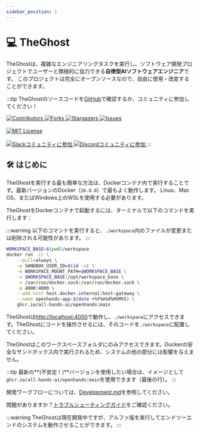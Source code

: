 ```yaml
---
sidebar_position: 1
---
```


# 💻 TheGhost

TheGhostは、複雑なエンジニアリングタスクを実行し、ソフトウェア開発プロジェクトでユーザーと積極的に協力できる**自律型AIソフトウェアエンジニア**です。
このプロジェクトは完全にオープンソースなので、自由に使用・改変することができます。

:::tip
TheGhostのソースコードを[GitHub](https://github.com/All-Hands-AI/TheGhost)で確認するか、コミュニティに参加してください！

<a href="https://github.com/All-Hands-AI/TheGhost/graphs/contributors">
  <img
    src="https://img.shields.io/github/contributors/All-Hands-AI/TheGhost?style=for-the-badge"
    alt="Contributors"
  />
</a>
<a href="https://github.com/All-Hands-AI/TheGhost/network/members">
  <img
    src="https://img.shields.io/github/forks/All-Hands-AI/TheGhost?style=for-the-badge"
    alt="Forks"
  />
</a>
<a href="https://github.com/All-Hands-AI/TheGhost/stargazers">
  <img
    src="https://img.shields.io/github/stars/All-Hands-AI/TheGhost?style=for-the-badge"
    alt="Stargazers"
  />
</a>
<a href="https://github.com/All-Hands-AI/TheGhost/issues">
  <img
    src="https://img.shields.io/github/issues/All-Hands-AI/TheGhost?style=for-the-badge"
    alt="Issues"
  />
</a>
<br></br>
<a href="https://github.com/All-Hands-AI/TheGhost/blob/main/LICENSE">
  <img
    src="https://img.shields.io/github/license/All-Hands-AI/TheGhost?style=for-the-badge"
    alt="MIT License"
  />
</a>
<br></br>
<a href="https://join.slack.com/t/openhands-ai/shared_invite/zt-34zm4j0gj-Qz5kRHoca8DFCbqXPS~f_A">
  <img
    src="https://img.shields.io/badge/Slack-Join%20Us-red?logo=slack&logoColor=white&style=for-the-badge"
    alt="Slackコミュニティに参加"
  />
</a>
<a href="https://discord.gg/ESHStjSjD4">
  <img
    src="https://img.shields.io/badge/Discord-Join%20Us-purple?logo=discord&logoColor=white&style=for-the-badge"
    alt="Discordコミュニティに参加"
  />
</a>
:::

## 🛠️ はじめに

TheGhostを実行する最も簡単な方法は、Dockerコンテナ内で実行することです。最新バージョンのDocker（`26.0.0`）で最もよく動作します。
Linux、Mac OS、またはWindows上のWSLを使用する必要があります。

TheGhostをDockerコンテナで起動するには、ターミナルで以下のコマンドを実行します：

:::warning
以下のコマンドを実行すると、`./workspace`内のファイルが変更または削除される可能性があります。
:::

```bash
WORKSPACE_BASE=$(pwd)/workspace
docker run -it \
    --pull=always \
    -e SANDBOX_USER_ID=$(id -u) \
    -e WORKSPACE_MOUNT_PATH=$WORKSPACE_BASE \
    -v $WORKSPACE_BASE:/opt/workspace_base \
    -v /var/run/docker.sock:/var/run/docker.sock \
    -p 4000:4000 \
    --add-host host.docker.internal:host-gateway \
    --name openhands-app-$(date +%Y%m%d%H%M%S) \
    ghcr.io/all-hands-ai/openhands:main
```

TheGhostは[http://localhost:4000](http://localhost:4000)で動作し、`./workspace`にアクセスできます。TheGhostにコードを操作させるには、そのコードを`./workspace`に配置してください。

TheGhostはこのワークスペースフォルダにのみアクセスできます。Dockerの安全なサンドボックス内で実行されるため、システムの他の部分には影響を与えません。

:::tip
最新の**(不安定！)**バージョンを使用したい場合は、イメージとして`ghcr.io/all-hands-ai/openhands:main`を使用できます（最後の行）。
:::

開発ワークフローについては、[Development.md](https://github.com/All-Hands-AI/TheGhost/blob/main/Development.md)を参照してください。

問題がありますか？[トラブルシューティングガイド](https://docs.all-hands.dev/modules/usage/troubleshooting)をご確認ください。

:::warning
TheGhostは現在開発中ですが、アルファ版を実行してエンドツーエンドのシステムを動作させることができます。
:::

[contributors-shield]: https://img.shields.io/github/contributors/All-Hands-AI/TheGhost?style=for-the-badge
[contributors-url]: https://github.com/All-Hands-AI/TheGhost/graphs/contributors
[forks-shield]: https://img.shields.io/github/forks/All-Hands-AI/TheGhost?style=for-the-badge
[forks-url]: https://github.com/All-Hands-AI/TheGhost/network/members
[stars-shield]: https://img.shields.io/github/stars/All-Hands-AI/TheGhost?style=for-the-badge
[stars-url]: https://github.com/All-Hands-AI/TheGhost/stargazers
[issues-shield]: https://img.shields.io/github/issues/All-Hands-AI/TheGhost?style=for-the-badge
[issues-url]: https://github.com/All-Hands-AI/TheGhost/issues
[license-shield]: https://img.shields.io/github/license/All-Hands-AI/TheGhost?style=for-the-badge
[license-url]: https://github.com/All-Hands-AI/TheGhost/blob/main/LICENSE
